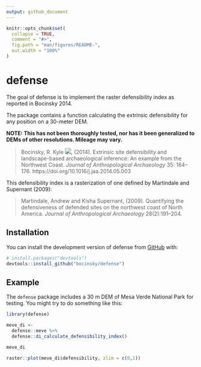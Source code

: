 ```yaml
---
output: github_document
---
```


<!-- README.md is generated from README.Rmd. Please edit that file -->

```r
knitr::opts_chunk$set(
  collapse = TRUE,
  comment = "#>",
  fig.path = "man/figures/README-",
  out.width = "100%"
)
```

# defense

<!-- badges: start -->
<!-- badges: end -->

The goal of defense is to implement the raster defensibility index as reported in Bocinsky 2014.

The package contains a function calculating the extrinsic defensibility for any position on a 30-meter DEM.

**NOTE: This has not been thoroughly tested, nor has it been generalized to DEMs of 
other resolutions. Mileage may vary.** 

> 
Bocinsky, R. Kyle [![](https://orcid.org/sites/default/files/images/orcid_16x16.png)](https://orcid.org/0000-0003-1862-3428), (2014). Extrinsic site defensibility and landscape-based archaeological inference: An example from the Northwest Coast. *Journal of Anthropological Archaeology* 35: 164–176. https://doi.org/10.1016/j.jaa.2014.05.003

This defensibility index is a rasterization of one defined by Martindale and Supernant (2009):

> 
Martindale, Andrew and Kisha Supernant, (2009). Quantifying the defensiveness of defended 
sites on the northwest coast of North America. *Journal of Anthropological Archaeology* 28(2):191–204. 


## Installation

You can install the development version of defense from [GitHub](https://github.com/) with:

``` r
# install.packages("devtools")
devtools::install_github("bocinsky/defense")
```

## Example

The `defense` package includes a 30 m DEM of Mesa Verde National Park for testing. 
You might try to do something like this:

```r
library(defense)

meve_di <-
  defense::meve %>%
  defense::di_calculate_defensibility_index()

meve_di

raster::plot(meve_di$defensibility, zlim = c(0,1))

```
